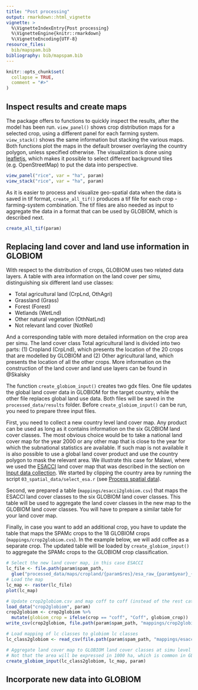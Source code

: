 ```yaml
---
title: "Post processing"
output: rmarkdown::html_vignette
vignette: >
  %\VignetteIndexEntry{Post processing}
  %\VignetteEngine{knitr::rmarkdown}
  %\VignetteEncoding{UTF-8}
resource_files:
  bib/mapspam.bib
bibliography: bib/mapspam.bib
---
```


```r
knitr::opts_chunk$set(
  collapse = TRUE,
  comment = "#>"
)
```


## Inspect results and create maps 

The package offers to functions to quickly inspect the results, after the model has been run. `view_panel()` shows crop distribution maps for a selected crop, using a different panel for each farming system. `view_stack()` shows the same information but stacking the various maps. Both functions plot the maps in the default browser overlaying the country polygon, unless specified otherwise. The visualization is done using [leafletjs](https://leafletjs.com/), which makes it possible to select different background tiles (e.g. OpenStreetMap) to put the data into perspective. 

```r
view_panel("rice", var = "ha", param)
view_stack("rice", var = "ha", param)
```

As it is easier to process and visualize geo-spatial data when the data is saved in tif format, `create_all_tif()` produces a tif file for each crop - farming-system combination. The tif files are also needed as input to aggregate the data in a format that can be used by GLOBIOM, which is described next.

```r
create_all_tif(param)
```


## Replacing land cover and land use information in GLOBIOM

With respect to the distribution of crops, GLOBIOM uses two related data layers. A table with area information on the land cover per simu, distinguishing six different land use classes:

- Total agricultural land (CrpLnd, OthAgri)
- Grassland (Grass)
- Forest (Forest)
- Wetlands (WetLnd)
- Other natural vegetation (OthNatLnd)
- Not relevant land cover (NotRel)

And a corresponding table with more detailed information on the crop area per simu. The land cover class Total agricultural land is divided into two parts: (1) Cropland (CrpLnd), which presents the location of the 20 crops that are modelled by GLOBIOM and (2) Other agricultural land, which presents the location of all the other crops. More information on the construction of the land cover and land use layers can be found in @Skalsky

The function `create_globiom_input()` creates two gdx files. One file updates the global land cover data in GLOBIOM for the target country, while the other file replaces global land use data. Both files will be saved in the `processed_data/results` folder. Before `create_globiom_input()` can be run, you need to prepare three input files.

First, you need to collect a new country level land cover map. Any product can be used as long as it contains information on the six GLOBIOM land cover classes. The most obvious choice would be to take a national land cover map for the year 2000 or any other map that is close to the year for which the subnational statistics are available. If such map is not available it is also possible to use a global land cover product and use the country polygon to mask the relevant area. We illustrate this case for Malawi, where we used the [ESACCI](https://www.esa-landcover-cci.org/2010) land cover map that was described in the section on [Input data collection](input_data_collection.html). We started by clipping the country area by running the script `03_spatial_data/select_esa.r` (see [Process spatial data](process_spatial_data.html)). 

Second, we prepared a table (`mappings/esacci2globiom.csv`) that maps the ESACCI land cover classes to the six GLOBIOM land cover classes. This table will be used to aggregate the land cover classes in the new map to the GLOBIOM land cover classes. You will have to prepare a similar table for your land cover map. 

Finally, in case you want to add an additional crop, you have to update the table that maps the SPAMc crops to the 18 GLOBIOM crops (`mappings/crop2globiom.cvs`). In the example below, we will add coffee as a separate crop. The updated table will be loaded by `create_globiom_input()` to aggregate the SPAMc crops to the GLOBIOM crop classification.


```r
# Select the new land cover map, in this case ESACCI
lc_file <- file.path(param$spam_path,
  glue("processed_data/maps/cropland/{param$res}/esa_raw_{param$year}_{param$iso3c}.tif"))
# Load the map
lc_map <- raster(lc_file)
plot(lc_map)

# Update crop2globiom.csv and map coff to coff (instead of the rest category) and overwrite
load_data("crop2globiom", param)
crop2globiom <- crop2globiom %>%
  mutate(globiom_crop = ifelse(crop == "coff", "Coff", globiom_crop))
write_csv(crop2globiom, file.path(param$spam_path, "mappings/crop2globiom.csv"))

# Load mapping of lc classes to globiom lc classes
lc_class2globiom <- read_csv(file.path(param$spam_path, "mappings/esacci2globiom.csv"))

# Aggregate land cover map to GLOBIOM land cover classes at simu level
# Not that the area will be expressed in 1000 ha, which is common in GLOBIOM!
create_globiom_input(lc_class2globiom, lc_map, param)
```

## Incorporate new data into GLOBIOM

